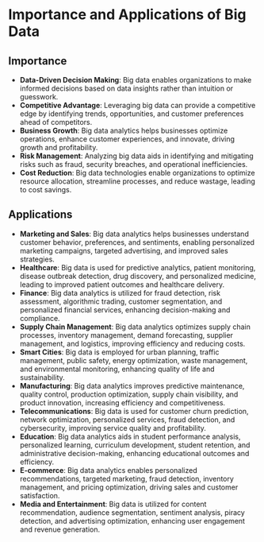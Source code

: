 # Importance and Applications of Big Data

## Importance

- **Data-Driven Decision Making**: Big data enables organizations to make informed decisions based on data insights rather than intuition or guesswork.
- **Competitive Advantage**: Leveraging big data can provide a competitive edge by identifying trends, opportunities, and customer preferences ahead of competitors.
- **Business Growth**: Big data analytics helps businesses optimize operations, enhance customer experiences, and innovate, driving growth and profitability.
- **Risk Management**: Analyzing big data aids in identifying and mitigating risks such as fraud, security breaches, and operational inefficiencies.
- **Cost Reduction**: Big data technologies enable organizations to optimize resource allocation, streamline processes, and reduce wastage, leading to cost savings.

## Applications

- **Marketing and Sales**: Big data analytics helps businesses understand customer behavior, preferences, and sentiments, enabling personalized marketing campaigns, targeted advertising, and improved sales strategies.
- **Healthcare**: Big data is used for predictive analytics, patient monitoring, disease outbreak detection, drug discovery, and personalized medicine, leading to improved patient outcomes and healthcare delivery.
- **Finance**: Big data analytics is utilized for fraud detection, risk assessment, algorithmic trading, customer segmentation, and personalized financial services, enhancing decision-making and compliance.
- **Supply Chain Management**: Big data analytics optimizes supply chain processes, inventory management, demand forecasting, supplier management, and logistics, improving efficiency and reducing costs.
- **Smart Cities**: Big data is employed for urban planning, traffic management, public safety, energy optimization, waste management, and environmental monitoring, enhancing quality of life and sustainability.
- **Manufacturing**: Big data analytics improves predictive maintenance, quality control, production optimization, supply chain visibility, and product innovation, increasing efficiency and competitiveness.
- **Telecommunications**: Big data is used for customer churn prediction, network optimization, personalized services, fraud detection, and cybersecurity, improving service quality and profitability.
- **Education**: Big data analytics aids in student performance analysis, personalized learning, curriculum development, student retention, and administrative decision-making, enhancing educational outcomes and efficiency.
- **E-commerce**: Big data analytics enables personalized recommendations, targeted marketing, fraud detection, inventory management, and pricing optimization, driving sales and customer satisfaction.
- **Media and Entertainment**: Big data is utilized for content recommendation, audience segmentation, sentiment analysis, piracy detection, and advertising optimization, enhancing user engagement and revenue generation.